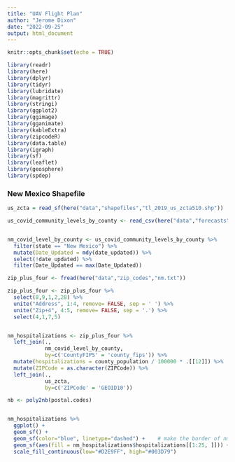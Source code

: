 ```yaml
---
title: "UAV Flight Plan"
author: "Jerome Dixon"
date: "2022-09-25"
output: html_document
---
```


```r
knitr::opts_chunk$set(echo = TRUE)
```

```r

library(readr)
library(here)
library(dplyr)
library(tidyr)
library(lubridate)
library(magrittr)
library(stringi)
library(ggplot2)
library(ggimage)
library(gganimate)
library(kableExtra)
library(zipcodeR)
library(data.table)
library(igraph)
library(sf)
library(leaflet)
library(geosphere)
library(spdep)

```

### New Mexico Shapefile
```r

us_zcta = read_sf(here("data","shapefiles","tl_2019_us_zcta510.shp"))

us_covid_community_levels_by_county <- read_csv(here("data","forecasts","United_States_COVID-19_Community_Levels_by_County.csv"))


nm_covid_level_by_county <- us_covid_community_levels_by_county %>% 
  filter(state == "New Mexico") %>% 
  mutate(Date_Updated = mdy(date_updated)) %>% 
  select(!date_updated) %>% 
  filter(Date_Updated == max(Date_Updated))

zip_plus_four <- fread(here("data","zip_codes","nm.txt"))

zip_plus_four <- zip_plus_four %>% 
  select(8,9,1,2,28) %>% 
  unite("Address", 1:4, remove= FALSE, sep = ' ') %>% 
  unite("Zip+4", 4:5, remove= FALSE, sep = '.') %>% 
  select(4,1,7,5)


nm_hospitalizations <- zip_plus_four %>% 
  left_join(.,
            nm_covid_level_by_county,
            by=c('CountyFIPS' = 'county_fips')) %>% 
  mutate(hospitalizations = county_population / 100000 * .[[12]]) %>% 
  mutate(ZIPCode = as.character(ZIPCode)) %>% 
  left_join(.,
            us_zcta,
            by=c('ZIPCode' = 'GEOID10'))

```


```r

nb <- poly2nb(postal.codes)



```



```r

nm_hospitalizations %>% 
  ggplot() +
  geom_sf() +
  geom_sf(color="blue", linetype="dashed") +    # make the border of nm dashed
  geom_sf(aes(fill = nm_hospitalizations$hospitalizations[[1:25, ]])) +
  scale_fill_continuous(low="#D2E9FF", high="#003D79")

```

